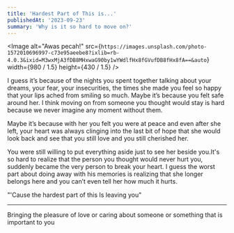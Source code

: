 ```yaml
---
title: 'Hardest Part of This is...'
publishedAt: '2023-09-23'
summary: 'Why is it so hard to move on?'
---
```


<Image
  alt="Awas pecah!"
  src={`https://images.unsplash.com/photo-1572010696997-c73e95aeebe8?ixlib=rb-4.0.3&ixid=M3wxMjA3fDB8MHxwaG90by1wYWdlfHx8fGVufDB8fHx8fA==&auto`}
  width={980 / 1.5}
  height={430 / 1.5}
/>

I guess it&#8217;s because of the nights you spent together talking about your dreams, your fear, your insecurities, 
the times she made you feel so happy that your lips ached from smiling so much. Maybe it&#8217;s because you felt safe around her. 
I think moving on from someone you thought would stay is hard because we never imagine any moment without them.

Maybe it&#8217;s because with her you felt you were at peace and even after she left,
your heart was always clinging into the last bit of hope that she would look back and see that you still 
love and you still <FN href="#cherished" id="cherished-ref">cherished</FN> her.

You were still willing to put everything aside just to see her beside you.It's so hard to realize that the person you thought would never hurt you,
suddenly became the very person to break your heart. 
I guess the worst part about doing away with his memories is realizing that she longer belongs here and you can&#8217;t even tell her how much it hurts.

<Kutiptengah from="Cancer - My Chemical Romance">
"'Cause the hardest part of this
Is leaving you"
</Kutiptengah>
<hr/>
<Footarea>
<FNlist id="cherished" href="#cherished-ref">Bringing the pleasure of love or caring about someone or something that is important to you</FNlist>
</Footarea>